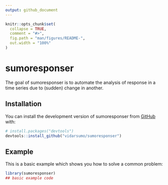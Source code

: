 ```yaml
---
output: github_document
---
```


<!-- README.md is generated from README.Rmd. Please edit that file -->

```r
knitr::opts_chunk$set(
  collapse = TRUE,
  comment = "#>",
  fig.path = "man/figures/README-",
  out.width = "100%"
)
```

# sumoresponser

<!-- badges: start -->
<!-- badges: end -->

The goal of sumoresponser is to automate the analysis of response in a time series due to (sudden) change in another.

## Installation

You can install the development version of sumoresponser from [GitHub](https://github.com/) with:

``` r
# install.packages("devtools")
devtools::install_github("vidarsumo/sumoresponser")
```

## Example

This is a basic example which shows you how to solve a common problem:

```r
library(sumoresponser)
## basic example code
```

